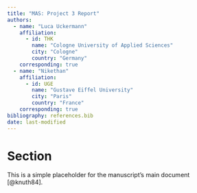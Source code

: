 ```yaml
---
title: "MAS: Project 3 Report"
authors:
  - name: "Luca Uckermann"
    affiliation:
      - id: THK
        name: "Cologne University of Applied Sciences"
        city: "Cologne"
        country: "Germany"
    corresponding: true
  - name: "Nikethan"
    affiliation:
      - id: UGE
        name: "Gustave Eiffel University"
        city: "Paris"
        country: "France"
    corresponding: true
bibliography: references.bib
date: last-modified
---
```


# Section
This is a simple placeholder for the manuscript's main document [@knuth84].




